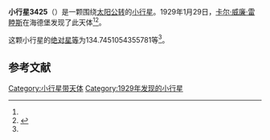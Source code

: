 {{Infobox planet
| bgcolour = #FFFFC0
| name = 3425 Hurukawa
| symbol = 
| image = 
| caption = 
| discovery = yes
| discovery_ref = 
| discoverer = [[卡尔·威廉·雷睦斯|卡尔·威廉·雷睦斯]]
| discovery_site = [[海德堡|海德堡]] 
| discovered = 1929年1月29日
| designations = yes
| mp_name = 
| named_after = 
| alt_names = 1929 BD/ 1951 GB / 1971 DJ1 / 1978 PN / 1979 SG1 / 1981 DW3 / A903 CB
| mp_category = [[主带小行星|主带小行星]]
| orbit_ref = <ref name="a">[http://ssd.jpl.nasa.gov/sbdb.cgi?sstr=3425 3425 Hurukawa] {{Wayback|url=http://ssd.jpl.nasa.gov/sbdb.cgi?sstr=3425 |date=20200917214951 }}，小行星數據庫瀏覽器（JPL Small-Body Database Browser）－[[美国国家航空航天局|美国国家航空航天局]]喷气推进实验室</ref>
| epoch = 2456400.5 (2013年4月18日更新)
| aphelion = {{convert|3.257634172509069|AU|km|3|abbr=on|lk=out}}
| perihelion = {{convert|2.743505993009364|AU|km|3|abbr=on}}
| semimajor = {{convert|3.000570082759217|AU|km|3|abbr=on}}
| eccentricity = 0.08567175
| period = 1898.471532 [[日|日]]<br />5.2[[儒略年|儒略年]]
| avg_speed = 
| inclination = 9.212157375839965
| asc_node = 291.5375808274626
| mean_anomaly = 
| arg_peri = 134.7451054355781
| satellites = 
| physical_characteristics = yes
| dimensions = 
| mass = 
| density = 
| surface_grav = 
| escape_velocity = 
| sidereal_day = 
| axial_tilt = 
| pole_ecliptic_lat = 
| pole_ecliptic_lon = 
| albedo = 
| temperatures= 
| temp_name1 = 
| mean_temp_1 = 
| max_temp_1 = 
| temp_name2 = 
| max_temp_2 = 
| spectral_type = 
| abs_magnitude = 134.7451054355781
}}

'''小行星3425'''（{{lang-en|3425 Hurukawa}}）是一颗围绕[[太阳|太阳]][[公转|公转]]的[[小行星|小行星]]。1929年1月29日，[[卡尔·威廉·雷睦斯|卡尔·威廉·雷睦斯]]在海德堡发现了此天体<ref name="a" /><ref>{{cite news|title=小行星列表|url=http://cfa-www.harvard.edu/iau/lists/NumberedMPs.txt|accessdate=2013-07-08|newspaper=哈佛大学|archive-date=2008-05-17|archive-url=https://web.archive.org/web/20080517010638/http://cfa-www.harvard.edu/iau/lists/NumberedMPs.txt|dead-url=no}}</ref>。

这颗小行星的[[绝对星等|绝对星等]]为134.7451054355781等<ref name="a" />。

==参考文献==
{{reflist}}
{{Minor Planet Number|[[小行星3424|小行星3424]]|[[小行星3426|小行星3426]]}}

{{小天体}}

[[Category:小行星带天体|Category:小行星带天体]]
[[Category:1929年发现的小行星|Category:1929年发现的小行星]]

{{asteroid-stub}}